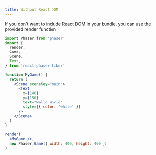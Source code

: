 ```yaml
---
title: Without React DOM
---
```


If you don't want to include React DOM in your bundle, you can use the provided render function

```jsx
import Phaser from 'phaser'
import {
  render,
  Game,
  Scene,
  Text,
} from 'react-phaser-fiber'

function MyGame() {
  return (
    <Scene sceneKey="main">
      <Text
        x={140}
        y={150}
        text="Hello World"
        style={{ color: 'white' }}
      />
    </Scene>
  )
}

render(
  <MyGame />,
  new Phaser.Game({ width: 400, height: 400 })
)
```

